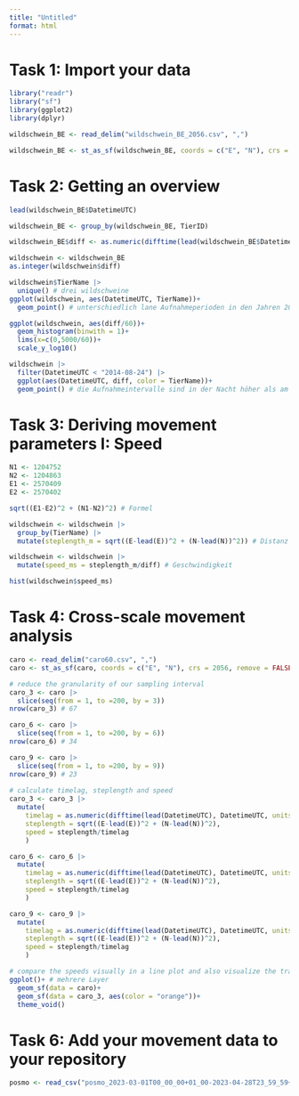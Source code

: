 ```yaml
---
title: "Untitled"
format: html
---
```


# Task 1: Import your data

```r
library("readr") 
library("sf") 
library(ggplot2)
library(dplyr)

wildschwein_BE <- read_delim("wildschwein_BE_2056.csv", ",")

wildschwein_BE <- st_as_sf(wildschwein_BE, coords = c("E", "N"), crs = 2056, remove = FALSE)
```

# Task 2: Getting an overview

```r

lead(wildschwein_BE$DatetimeUTC)

wildschwein_BE <- group_by(wildschwein_BE, TierID)

wildschwein_BE$diff <- as.numeric(difftime(lead(wildschwein_BE$DatetimeUTC), wildschwein_BE$DatetimeUTC, units = "secs"))

wildschwein <- wildschwein_BE
as.integer(wildschwein$diff)

wildschwein$TierName |> 
  unique() # drei wildschweine 
ggplot(wildschwein, aes(DatetimeUTC, TierName))+
  geom_point() # unterschiedlich lane Aufnahmeperioden in den Jahren 2014 und 2015

ggplot(wildschwein, aes(diff/60))+
  geom_histogram(binwith = 1)+
  lims(x=c(0,5000/60))+
  scale_y_log10()

wildschwein |> 
  filter(DatetimeUTC < "2014-08-24") |> 
  ggplot(aes(DatetimeUTC, diff, color = TierName))+
  geom_point() # die Aufnahmeintervalle sind in der Nacht höher als am Tag
```

# Task 3: Deriving movement parameters I: Speed

```r
N1 <- 1204752
N2 <- 1204863
E1 <- 2570409
E2 <- 2570402

sqrt((E1-E2)^2 + (N1-N2)^2) # Formel

wildschwein <- wildschwein |> 
  group_by(TierName) |> 
  mutate(steplength_m = sqrt((E-lead(E))^2 + (N-lead(N))^2)) # Distanz

wildschwein <- wildschwein |> 
  mutate(speed_ms = steplength_m/diff) # Geschwindigkeit

hist(wildschwein$speed_ms)

```

# Task 4: Cross-scale movement analysis

```r
caro <- read_delim("caro60.csv", ",")
caro <- st_as_sf(caro, coords = c("E", "N"), crs = 2056, remove = FALSE)

# reduce the granularity of our sampling interval
caro_3 <- caro |> 
  slice(seq(from = 1, to =200, by = 3))
nrow(caro_3) # 67

caro_6 <- caro |> 
  slice(seq(from = 1, to =200, by = 6))
nrow(caro_6) # 34

caro_9 <- caro |> 
  slice(seq(from = 1, to =200, by = 9))
nrow(caro_9) # 23
  
# calculate timelag, steplength and speed
caro_3 <- caro_3 |> 
  mutate(
    timelag = as.numeric(difftime(lead(DatetimeUTC), DatetimeUTC, units = "secs")),
    steplength = sqrt((E-lead(E))^2 + (N-lead(N))^2),
    speed = steplength/timelag
    )

caro_6 <- caro_6 |> 
  mutate(
    timelag = as.numeric(difftime(lead(DatetimeUTC), DatetimeUTC, units = "secs")),
    steplength = sqrt((E-lead(E))^2 + (N-lead(N))^2),
    speed = steplength/timelag
    )

caro_9 <- caro_9 |> 
  mutate(
    timelag = as.numeric(difftime(lead(DatetimeUTC), DatetimeUTC, units = "secs")),
    steplength = sqrt((E-lead(E))^2 + (N-lead(N))^2),
    speed = steplength/timelag
    )

# compare the speeds visually in a line plot and also visualize the trajectories in a map
ggplot()+ # mehrere Layer
  geom_sf(data = caro)+
  geom_sf(data = caro_3, aes(color = "orange"))+
  theme_void()

```

# Task 6: Add your movement data to your repository

```r
posmo <- read_csv("posmo_2023-03-01T00_00_00+01_00-2023-04-28T23_59_59+02_00.csv")


```

